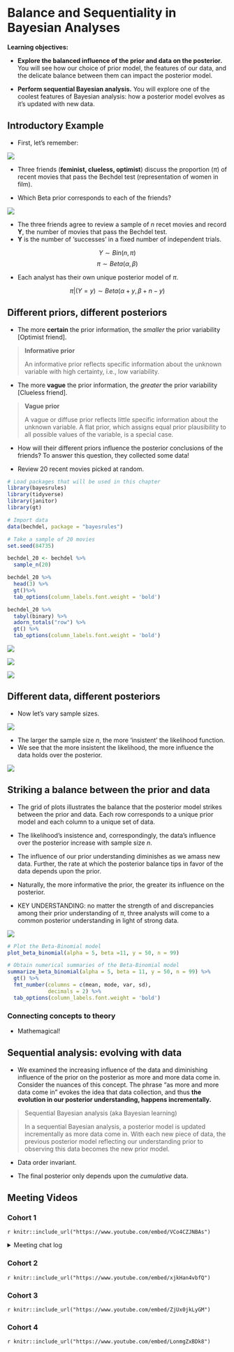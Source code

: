 # Balance and Sequentiality in Bayesian Analyses

**Learning objectives:**

- **Explore the balanced influence of the prior and data on the posterior.** You will see how our choice of prior model, the features of our data, and the delicate balance between them can impact the posterior model.

- **Perform sequential Bayesian analysis.** You will explore one of the coolest features of Bayesian analysis: how a posterior model evolves as it’s updated with new data.

## Introductory Example 

- First, let's remember: 

![](./images/bayes_equation.png)

- Three friends (**feminist, clueless, optimist**) discuss the proportion ($\pi$) of recent movies that pass the Bechdel test (representation of women in film).

- Which Beta prior corresponds to each of the friends? 

![](./images/Fig4_1.png)

- The three friends agree to review a sample of *n* recet movies and record **Y**, the number of movies that pass the Bechdel test. 
- **Y** is the number of 'successes' in a fixed number of independent trials.

$$Y \sim {Bin}(n,\,\pi)$$
$$\pi \sim {Beta}(\alpha,\,\beta)$$

- Each analyst has their own unique posterior model of $\pi$.

$$\pi|(Y = y) \sim {Beta}(\alpha + y,\,\beta + n -y)$$

## Different priors, different posteriors   

- The more **certain** the prior information, the *smaller* the prior variability [Optimist friend]. 

> **Informative prior**
> 
> An informative prior reflects specific information about the unknown variable with high certainty, i.e., low variability.

- The more **vague** the prior information, the *greater* the prior variability [Clueless friend]. 

> **Vague prior**
> 
> A vague or diffuse prior reflects little specific information about the unknown variable. A flat prior, which assigns equal prior plausibility to all possible values of the variable, is a special case.

- How will their different priors influence the posterior conclusions of the friends? To answer this question, they collected some data! 

- Review 20 recent movies picked at random. 

```r
# Load packages that will be used in this chapter
library(bayesrules)
library(tidyverse)
library(janitor)
library(gt)
```

```r
# Import data
data(bechdel, package = "bayesrules")

# Take a sample of 20 movies
set.seed(84735)

bechdel_20 <- bechdel %>% 
  sample_n(20)

bechdel_20 %>% 
  head(3) %>% 
  gt()%>% 
  tab_options(column_labels.font.weight = 'bold')
```

```r
bechdel_20 %>% 
  tabyl(binary) %>% 
  adorn_totals("row") %>% 
  gt() %>% 
  tab_options(column_labels.font.weight = 'bold')
```

![](./images/Quiz4_1.png)

![](./images/Quiz_results_4_1.png)

![](./images/Fig_4__1_2.png)

## Different data, different posteriors 

- Now let's vary sample sizes. 

![](./images/Fig_4_2_1.png)

- The larger the sample size *n*, the more 'insistent' the likelihood function. 
- We see that the more insistent the likelihood, the more influence the data holds over the posterior. 

![](./images/Fig_4_2_2.png)

## Striking a balance between the prior and data 

- The grid of plots illustrates the balance that the posterior model strikes between the prior and data. Each row corresponds to a unique prior model and each column to a unique set of data.

- The likelihood’s insistence and, correspondingly, the data’s influence over the posterior increase with sample size *n*. 
- The influence of our prior understanding diminishes as we amass new data. Further, the rate at which the posterior balance tips in favor of the data depends upon the prior.
- Naturally, the more informative the prior, the greater its influence on the posterior.
- KEY UNDERSTANDING: no matter the strength of and discrepancies among their prior understanding of $\pi$, three analysts will come to a common posterior understanding in light of strong data.

![](./images/Fig_4_3_1.png)

```r
# Plot the Beta-Binomial model
plot_beta_binomial(alpha = 5, beta =11, y = 50, n = 99)
```

```r
# Obtain numerical summaries of the Beta-Binomial model
summarize_beta_binomial(alpha = 5, beta = 11, y = 50, n = 99) %>% 
  gt() %>% 
  fmt_number(columns = c(mean, mode, var, sd), 
             decimals = 2) %>% 
  tab_options(column_labels.font.weight = 'bold')
```


### Connecting concepts to theory

- Mathemagical! 

## Sequential analysis: evolving with data 

- We examined the increasing influence of the data and diminishing influence of the prior on the posterior as more and more data come in. Consider the nuances of this concept. The phrase “as more and more data come in” evokes the idea that data collection, and thus **the evolution in our posterior understanding, happens incrementally.**

> Sequential Bayesian analysis (aka Bayesian learning)
>
> In a sequential Bayesian analysis, a posterior model is updated incrementally as more data come in. With each new piece of data, the previous posterior model reflecting our understanding prior to observing this data becomes the new prior model.

-  Data order invariant. 

- The final posterior only depends upon the *cumulative* data. 

## Meeting Videos

### Cohort 1

`r knitr::include_url("https://www.youtube.com/embed/VCo4CZJNBAs")`

<details>
<summary> Meeting chat log </summary>

```
00:14:08	Brendan Lam:	eventually!
```
</details>

### Cohort 2

`r knitr::include_url("https://www.youtube.com/embed/xjkHan4vbfQ")`


### Cohort 3

`r knitr::include_url("https://www.youtube.com/embed/ZjUx0jkLyGM")`


### Cohort 4

`r knitr::include_url("https://www.youtube.com/embed/LonmgZxBDk8")`
